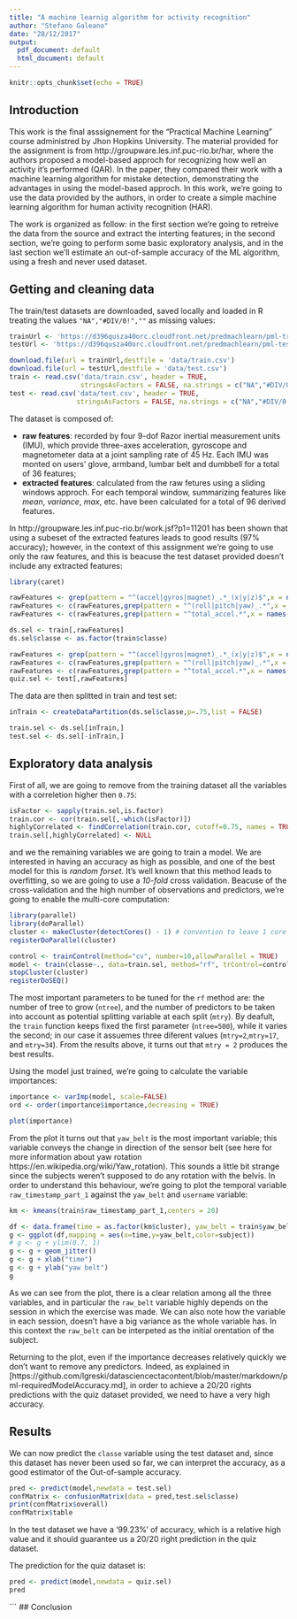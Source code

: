 ```yaml
---
title: "A machine learnig algorithm for activity recognition"
author: "Stefano Galeano"
date: "28/12/2017"
output:
  pdf_document: default
  html_document: default
---
```



```r
knitr::opts_chunk$set(echo = TRUE)
```

## Introduction

This work is the final asssignement for the "Practical Machine Learning" course administred by Jhon Hopkins University. The material provided for the assignment is from http://groupware.les.inf.puc-rio.br/har, where the authors proposed a model-based approch for recognizing how well an activity it's performed (QAR). In the paper, they compared their work with a machine learning algorithm for mistake detection, demonstrating the advantages in using the model-based approch. In this work, we're going to use the data provided by the authors, in order to create a simple machine learning algorithm for human activity recognition (HAR).

The work is organized as follow: in the first section we're going to retreive the data from the source and extract the interting features; in the second section, we're going to perform some basic exploratory analysis, and in the last section we'll estimate an out-of-sample accuracy of the ML algorithm, using a fresh and never used dataset.

## Getting and cleaning data

The train/test datasets are downloaded, saved locally and loaded in R treating the values ```"NA","#DIV/0!",""``` as missing values:

```r
trainUrl <- 'https://d396qusza40orc.cloudfront.net/predmachlearn/pml-training.csv'
testUrl <- 'https://d396qusza40orc.cloudfront.net/predmachlearn/pml-testing.csv'

download.file(url = trainUrl,destfile = 'data/train.csv')
download.file(url = testUrl,destfile = 'data/test.csv')
train <- read.csv('data/train.csv', header = TRUE,
                  stringsAsFactors = FALSE, na.strings = c("NA","#DIV/0!",""))
test <- read.csv('data/test.csv', header = TRUE,
                 stringsAsFactors = FALSE, na.strings = c("NA","#DIV/0!",""))
```

The dataset is composed of: 

* **raw features**: recorded by four 9-dof Razor inertial measurement units (IMU), which provide three-axes acceleration, gyroscope and magnetometer data at a joint sampling rate of 45 Hz. Each IMU was monted on users' glove, armband, lumbar belt and dumbbell for a total of 36 features;
* **extracted features**: calculated from the raw fetures using a sliding windows approch. For each temporal window, summarizing features like *mean*, *variance*, *max*, etc. have been calculated for a total of 96 derived features.

In http://groupware.les.inf.puc-rio.br/work.jsf?p1=11201 has been shown that using a subeset of the extracted features leads to good results (97% accuracy); however, in the context of this assignment we're going to use only the raw features, and this is beacuse the test dataset provided doesn't include any extracted features:

```r
library(caret)

rawFeatures <- grep(pattern = "^(accel|gyros|magnet)_.*_(x|y|z)$",x = names(train))
rawFeatures <- c(rawFeatures,grep(pattern = "^(roll|pitch|yaw)_.*",x = names(train)))
rawFeatures <- c(rawFeatures,grep(pattern = "^total_accel.*",x = names(train)))

ds.sel <- train[,rawFeatures]
ds.sel$classe <- as.factor(train$classe)
```

```r
rawFeatures <- grep(pattern = "^(accel|gyros|magnet)_.*_(x|y|z)$",x = names(test))
rawFeatures <- c(rawFeatures,grep(pattern = "^(roll|pitch|yaw)_.*",x = names(test)))
rawFeatures <- c(rawFeatures,grep(pattern = "^total_accel.*",x = names(test)))
quiz.sel <- test[,rawFeatures]
```

The data are then splitted in train and test set:

```r
inTrain <- createDataPartition(ds.sel$classe,p=.75,list = FALSE)

train.sel <- ds.sel[inTrain,]
test.sel <- ds.sel[-inTrain,]
```

## Exploratory data analysis

First of all, we are going to remove from the training dataset all the variables with a correletion higher then `0.75`: 

```r
isFactor <- sapply(train.sel,is.factor)
train.cor <- cor(train.sel[,-which(isFactor)])
highlyCorrelated <- findCorrelation(train.cor, cutoff=0.75, names = TRUE)
train.sel[,highlyCorrelated] <- NULL
```

and we the remaining variables we are going to train a model. We are interested in having an accuracy as high as possible, and one of the best model for this is *random forset*. It's well known that this method leads to overfitting, so we are going to use a *10-fold* cross validation. Beacuse of the cross-validation and the high number of observations and predictors, we're going to enable the multi-core computation:

```r
library(parallel)
library(doParallel)
cluster <- makeCluster(detectCores() - 1) # convention to leave 1 core for OS
registerDoParallel(cluster)

control <- trainControl(method="cv", number=10,allowParallel = TRUE)
model <- train(classe~., data=train.sel, method="rf", trControl=control)
stopCluster(cluster)
registerDoSEQ()
```

The most important parameters to be tuned for the `rf` method are: the number of tree to grow (`ntree`), and the number of predictors to be taken into account as potential splitting variable at each split (`mtry`). By deafult, the `train` function keeps fixed the first parameter (`ntree=500`), while it varies the second; in our case it assuemes three diferent values (`mtry=2`,`mtry=17`, and `mtry=34`). From the results above, it turns out that `mtry = 2` produces the best results.

Using the model just trained, we're going to calculate the variable importances:

```r
importance <- varImp(model, scale=FALSE)
ord <- order(importance$importance,decreasing = TRUE)

plot(importance)
```

From the plot it turns out that `yaw_belt` is the most important variable; this variable conveys the change in direction of the sensor belt (see here for more information about yaw rotation https://en.wikipedia.org/wiki/Yaw_rotation). This sounds a little bit strange since the subjects weren't supposed to do any rotation with the belvis. In order to understand this behaviour, we're going to plot the temporal variable `raw_timestamp_part_1` against the `yaw_belt` and `username` variable:

```r
km <- kmeans(train$raw_timestamp_part_1,centers = 20)

df <- data.frame(time = as.factor(km$cluster), yaw_belt = train$yaw_belt, subject = as.factor(train$user_name))
g <- ggplot(df,mapping = aes(x=time,y=yaw_belt,color=subject))
# g <- g + ylim(0.7, 1)
g <- g + geom_jitter()
g <- g + xlab("time")
g <- g + ylab("yaw belt")
g
```

As we can see from the plot, there is a clear relation among all the three variables, and in particular the `raw_belt` variable highly depends on the session in which the exercise was made. We can also note how the variable in each session, doesn't have a big variance as the whole variable has. In this context the `raw_belt` can be interpeted as the initial orentation of the subject.

Returning to the plot, even if the importance decreases relatively quickly we don't want to remove any predictors. Indeed, as explained in [https://github.com/lgreski/datasciencectacontent/blob/master/markdown/pml-requiredModelAccuracy.md], in order to achieve a 20/20 rights predictions with the quiz dataset provided, we need to have a very high accuracy. 

## Results

We can now predict the `classe` variable using the test dataset and, since this dataset has never been used so far, we can interpret the accuracy, as a good estimator of the Out-of-sample accuracy.

```r
pred <- predict(model,newdata = test.sel)
confMatrix <- confusionMatrix(data = pred,test.sel$classe)
print(confMatrix$overall)
confMatrix$table
```

In the test dataset we have a '99.23%' of accuracy, which is a relative high value and it should guarantee us a 20/20 right prediction in the quiz dataset.

The prediction for the quiz dataset is:

```r
pred <- predict(model,newdata = quiz.sel)
pred
```
```
## Conclusion
